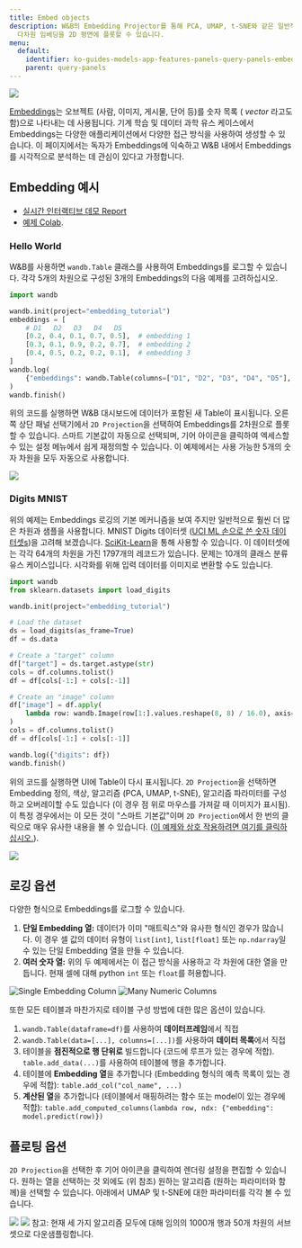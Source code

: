 ---
title: Embed objects
description: W&B의 Embedding Projector를 통해 PCA, UMAP, t-SNE와 같은 일반적인 차원 축소 알고리즘을 사용하여
  다차원 임베딩을 2D 평면에 플롯할 수 있습니다.
menu:
  default:
    identifier: ko-guides-models-app-features-panels-query-panels-embedding-projector
    parent: query-panels
---

<Frame>
    <img src="/images/weave/embedding_projector.png"  />
</Frame>

[Embeddings](https://developers.google.com/machine-learning/crash-course/embeddings/video-lecture)는 오브젝트 (사람, 이미지, 게시물, 단어 등)를 숫자 목록 ( _vector_ 라고도 함)으로 나타내는 데 사용됩니다. 기계 학습 및 데이터 과학 유스 케이스에서 Embeddings는 다양한 애플리케이션에서 다양한 접근 방식을 사용하여 생성할 수 있습니다. 이 페이지에서는 독자가 Embeddings에 익숙하고 W&B 내에서 Embeddings를 시각적으로 분석하는 데 관심이 있다고 가정합니다.

## Embedding 예시

- [실시간 인터랙티브 데모 Report](https://wandb.ai/timssweeney/toy_datasets/reports/Feature-Report-W-B-Embeddings-Projector--VmlldzoxMjg2MjY4?accessToken=bo36zrgl0gref1th5nj59nrft9rc4r71s53zr2qvqlz68jwn8d8yyjdz73cqfyhq)
- [예제 Colab](https://colab.research.google.com/drive/1DaKL4lZVh3ETyYEM1oJ46ffjpGs8glXA#scrollTo=D--9i6-gXBm_).

### Hello World

W&B를 사용하면 `wandb.Table` 클래스를 사용하여 Embeddings를 로그할 수 있습니다. 각각 5개의 차원으로 구성된 3개의 Embeddings의 다음 예제를 고려하십시오.

```python
import wandb

wandb.init(project="embedding_tutorial")
embeddings = [
    # D1   D2   D3   D4   D5
    [0.2, 0.4, 0.1, 0.7, 0.5],  # embedding 1
    [0.3, 0.1, 0.9, 0.2, 0.7],  # embedding 2
    [0.4, 0.5, 0.2, 0.2, 0.1],  # embedding 3
]
wandb.log(
    {"embeddings": wandb.Table(columns=["D1", "D2", "D3", "D4", "D5"], data=embeddings)}
)
wandb.finish()
```

위의 코드를 실행하면 W&B 대시보드에 데이터가 포함된 새 Table이 표시됩니다. 오른쪽 상단 패널 선택기에서 `2D Projection`을 선택하여 Embeddings를 2차원으로 플롯할 수 있습니다. 스마트 기본값이 자동으로 선택되며, 기어 아이콘을 클릭하여 엑세스할 수 있는 설정 메뉴에서 쉽게 재정의할 수 있습니다. 이 예제에서는 사용 가능한 5개의 숫자 차원을 모두 자동으로 사용합니다.

<Frame>
    <img src="/images/app_ui/weave_hello_world.png"  />
</Frame>

### Digits MNIST

위의 예제는 Embeddings 로깅의 기본 메커니즘을 보여 주지만 일반적으로 훨씬 더 많은 차원과 샘플을 사용합니다. MNIST Digits 데이터셋 ([UCI ML 손으로 쓴 숫자 데이터셋](https://archive.ics.uci.edu/ml/datasets/Optical+Recognition+of+Handwritten+Digits)[s](https://archive.ics.uci.edu/ml/datasets/Optical+Recognition+of+Handwritten+Digits))을 고려해 보겠습니다. [SciKit-Learn](https://scikit-learn.org/stable/modules/generated/sklearn.datasets.load_digits.html)을 통해 사용할 수 있습니다. 이 데이터셋에는 각각 64개의 차원을 가진 1797개의 레코드가 있습니다. 문제는 10개의 클래스 분류 유스 케이스입니다. 시각화를 위해 입력 데이터를 이미지로 변환할 수도 있습니다.

```python
import wandb
from sklearn.datasets import load_digits

wandb.init(project="embedding_tutorial")

# Load the dataset
ds = load_digits(as_frame=True)
df = ds.data

# Create a "target" column
df["target"] = ds.target.astype(str)
cols = df.columns.tolist()
df = df[cols[-1:] + cols[:-1]]

# Create an "image" column
df["image"] = df.apply(
    lambda row: wandb.Image(row[1:].values.reshape(8, 8) / 16.0), axis=1
)
cols = df.columns.tolist()
df = df[cols[-1:] + cols[:-1]]

wandb.log({"digits": df})
wandb.finish()
```

위의 코드를 실행하면 UI에 Table이 다시 표시됩니다. `2D Projection`을 선택하면 Embedding 정의, 색상, 알고리즘 (PCA, UMAP, t-SNE), 알고리즘 파라미터를 구성하고 오버레이할 수도 있습니다 (이 경우 점 위로 마우스를 가져갈 때 이미지가 표시됨). 이 특정 경우에서는 이 모든 것이 "스마트 기본값"이며 `2D Projection`에서 한 번의 클릭으로 매우 유사한 내용을 볼 수 있습니다. ([이 예제와 상호 작용하려면 여기를 클릭하십시오.](https://wandb.ai/timssweeney/embedding_tutorial/runs/k6guxhum?workspace=user-timssweeney)).

<Frame>
    <img src="/images/weave/embedding_projector.png"  />
</Frame>

## 로깅 옵션

다양한 형식으로 Embeddings를 로그할 수 있습니다.

1. **단일 Embedding 열:** 데이터가 이미 "매트릭스"와 유사한 형식인 경우가 많습니다. 이 경우 셀 값의 데이터 유형이 `list[int]`, `list[float]` 또는 `np.ndarray`일 수 있는 단일 Embedding 열을 만들 수 있습니다.
2. **여러 숫자 열:** 위의 두 예제에서는 이 접근 방식을 사용하고 각 차원에 대한 열을 만듭니다. 현재 셀에 대해 python `int` 또는 `float`를 허용합니다.

<Frame>
    <img src="/images/weave/logging_options.png" alt="Single Embedding Column"  />
</Frame>
<Frame>
    <img src="/images/weave/logging_option_image_right.png" alt="Many Numeric Columns"  />
</Frame>

또한 모든 테이블과 마찬가지로 테이블 구성 방법에 대한 많은 옵션이 있습니다.

1. `wandb.Table(dataframe=df)`를 사용하여 **데이터프레임**에서 직접
2. `wandb.Table(data=[...], columns=[...])`를 사용하여 **데이터 목록**에서 직접
3. 테이블을 **점진적으로 행 단위로** 빌드합니다 (코드에 루프가 있는 경우에 적합). `table.add_data(...)`를 사용하여 테이블에 행을 추가합니다.
4. 테이블에 **Embedding 열**을 추가합니다 (Embedding 형식의 예측 목록이 있는 경우에 적합): `table.add_col("col_name", ...)`
5. **계산된 열**을 추가합니다 (테이블에서 매핑하려는 함수 또는 model이 있는 경우에 적합): `table.add_computed_columns(lambda row, ndx: {"embedding": model.predict(row)})`

## 플로팅 옵션

`2D Projection`을 선택한 후 기어 아이콘을 클릭하여 렌더링 설정을 편집할 수 있습니다. 원하는 열을 선택하는 것 외에도 (위 참조) 원하는 알고리즘 (원하는 파라미터와 함께)을 선택할 수 있습니다. 아래에서 UMAP 및 t-SNE에 대한 파라미터를 각각 볼 수 있습니다.

<Frame>
    <img src="/images/weave/plotting_options_left.png"  />
</Frame>
<Frame>
    <img src="/images/weave/plotting_options_right.png"  />
</Frame>

<Note>
참고: 현재 세 가지 알고리즘 모두에 대해 임의의 1000개 행과 50개 차원의 서브셋으로 다운샘플링합니다.
</Note>
